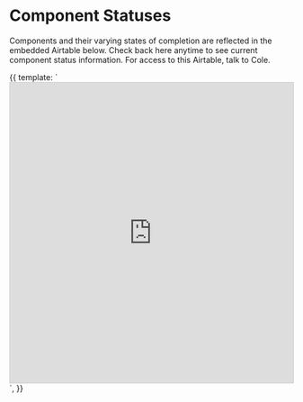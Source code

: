 
<Meta title="Foundations/Component Statuses" />


  # Component Statuses
  
  Components and their varying states of completion are reflected in the embedded Airtable below. Check back here anytime to see current component status information. For access to this Airtable, talk to Cole.

<Canvas>
  <Story name="Component Statuses">
    {{
            template: `<iframe class="airtable-embed" src="https://airtable.com/embed/shrtuFWoEvMQ7WT0b?backgroundColor=blue&layout=card&viewControls=on" frameborder="0" onmousewheel="" width="100%" height="533" style="background: transparent; border: 1px solid #ccc;"></iframe>`,
        }}
</Story>
</Canvas>
